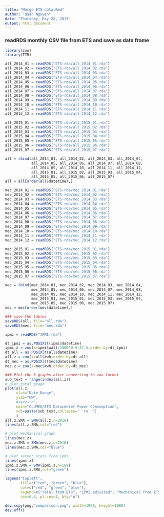 ```yaml
---
title: "Merge ETS data.Rmd"
author: "Quan Nguyen"
date: "Thursday, May 28, 2015"
output: html_document
---
```


### readRDS monthly CSV file from ETS and save as data frame

```r
library(zoo)
library(TTR)

all_2014_01 = readRDS("ETS-rda/all_2014_01.rda")
all_2014_02 = readRDS("ETS-rda/all_2014_02.rda")
all_2014_03 = readRDS("ETS-rda/all_2014_03.rda")
all_2014_04 = readRDS("ETS-rda/all_2014_04.rda")
all_2014_05 = readRDS("ETS-rda/all_2014_05.rda")
all_2014_06 = readRDS("ETS-rda/all_2014_06.rda")
all_2014_07 = readRDS("ETS-rda/all_2014_07.rda")
all_2014_08 = readRDS("ETS-rda/all_2014_08.rda")
all_2014_09 = readRDS("ETS-rda/all_2014_09.rda")
all_2014_10 = readRDS("ETS-rda/all_2014_10.rda")
all_2014_11 = readRDS("ETS-rda/all_2014_11.rda")
all_2014_12 = readRDS("ETS-rda/all_2014_12.rda")

all_2015_01 = readRDS("ETS-rda/all_2015_01.rda")
all_2015_02 = readRDS("ETS-rda/all_2015_02.rda")
all_2015_03 = readRDS("ETS-rda/all_2015_03.rda")
all_2015_04 = readRDS("ETS-rda/all_2015_04.rda")
all_2015_05 = readRDS("ETS-rda/all_2015_05.rda")
all_2015_06 = readRDS("ETS-rda/all_2015_06.rda")
all_2015_07 = readRDS("ETS-rda/all_2015_07.rda")

all = rbind(all_2014_01, all_2014_02, all_2014_03, all_2014_04,
            all_2014_05, all_2014_06, all_2014_07, all_2014_08,
            all_2014_09, all_2014_10, all_2014_11, all_2014_12,
            all_2015_01, all_2015_02, all_2015_03, all_2015_04,
            all_2015_05, all_2015_06, all_2015_07)
all = all[order(all$datetime),] 

mec_2014_01 = readRDS("ETS-rda/mec_2014_01.rda")
mec_2014_02 = readRDS("ETS-rda/mec_2014_02.rda")
mec_2014_03 = readRDS("ETS-rda/mec_2014_03.rda")
mec_2014_04 = readRDS("ETS-rda/mec_2014_04.rda")
mec_2014_05 = readRDS("ETS-rda/mec_2014_05.rda")
mec_2014_06 = readRDS("ETS-rda/mec_2014_06.rda")
mec_2014_07 = readRDS("ETS-rda/mec_2014_07.rda")
mec_2014_08 = readRDS("ETS-rda/mec_2014_08.rda")
mec_2014_09 = readRDS("ETS-rda/mec_2014_09.rda")
mec_2014_10 = readRDS("ETS-rda/mec_2014_10.rda")
mec_2014_11 = readRDS("ETS-rda/mec_2014_11.rda")
mec_2014_12 = readRDS("ETS-rda/mec_2014_12.rda")

mec_2015_01 = readRDS("ETS-rda/mec_2015_01.rda")
mec_2015_02 = readRDS("ETS-rda/mec_2015_02.rda")
mec_2015_03 = readRDS("ETS-rda/mec_2015_03.rda")
mec_2015_04 = readRDS("ETS-rda/mec_2015_04.rda")
mec_2015_05 = readRDS("ETS-rda/mec_2015_05.rda")
mec_2015_06 = readRDS("ETS-rda/mec_2015_06.rda")
mec_2015_07 = readRDS("ETS-rda/mec_2015_07.rda")

mec = rbind(mec_2014_01, mec_2014_02, mec_2014_03, mec_2014_04,
            mec_2014_05, mec_2014_06, mec_2014_07, mec_2014_08,
            mec_2014_09, mec_2014_10, mec_2014_11, mec_2014_12,
            mec_2015_01, mec_2015_02, mec_2015_03, mec_2015_04,
            mec_2015_05, mec_2015_06, mec_2015_07)
mec = mec[order(mec$datetime),] 

### save the tables
saveRDS(all, file="all.rda")
saveRDS(mec, file="mec.rda")

ipmi = readRDS("IPMI.rda")

dt_ipmi = as.POSIXlt(ipmi$datetime)
ipmi.z = zoo(x=ipmi$watt/1000*0.9-87.5,order.by=dt_ipmi)
dt_all = as.POSIXlt(all$datetime)
all.z = zoo(x=all$kwh,order.by=dt_all)
dt_mec = as.POSIXlt(mec$datetime)
mec.z = zoo(x=mec$kwh,order.by=dt_mec)

### Plot the 3 graphs after converting to zoo format
sub_text = range(index(all.z))
# plot total graph
plot(all.z,
     xlab="Date Range",
     ylab="kW",
     #xaxt='n',
     main="CLUMEQ/ETS Datacenter Power Consumption", 
     sub=paste(sub_text,collapse="  to  ")
     )
all.z.SMA = SMA(all.z,n=2016)
lines(all.z.SMA,col="red")

# plot mechanical graph
lines(mec.z)
mec.z.SMA = SMA(mec.z,n=2016)
lines(mec.z.SMA,col="blue")

# plot server stats from ipmi
lines(ipmi.z)
ipmi.z.SMA = SMA(ipmi.z,n=168)
lines(ipmi.z.SMA,col="green")

legend("topleft", 
       fill=c("red", "green", "blue"), 
       col=c("red", "green", "blue"), 
       legend=c("Total from ETS", "IPMI adjusted", "Mechanical from ETS"), 
       cex=0.8, pt.cex=1, bty="n")

dev.copy(png,"comparison.png", width=1920, height=1080)
dev.off()

```
